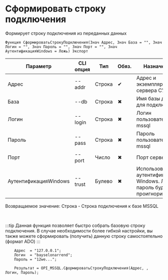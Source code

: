 ﻿---
sidebar_position: 5
description: Сформировать строку подключения и другие функции для работы с MSSQL в Открытом пакете интеграций - бесплатной open-source библиотеке интеграций для 1С:Предприятие 8, OneScript и CLI
keywords: [1C, 1С, 1С:Предприятие, 1С:Предприятие 8.3, API, Интеграция, Сервисы, Обмен, OneScript, CLI, MSSQL]
---


# Сформировать строку подключения
 Формирует строку подключения из переданных данных



`Функция СформироватьСтрокуПодключения(Знач Адрес, Знач База = "", Знач Логин = "", Знач Пароль = "", Знач Порт = "", Знач АутентификацияWindows = Ложь) Экспорт`

  | Параметр | CLI опция | Тип | Обяз. | Назначение |
  |-|-|-|-|-|
  | Адрес | --addr | Строка | &#x2714; | Адрес и экземпляр сервера СУБД |
  | База | --db | Строка | &#x2716; | Имя базы данных для подключения |
  | Логин | --login | Строка | &#x2716; | Логин пользователя mssql |
  | Пароль | --pass | Строка | &#x2716; | Пароль пользователя mssql |
  | Порт | --port | Число | &#x2716; | Порт сервера |
  | АутентификацияWindows | --trust | Булево | &#x2716; | Использовать аутентификацию Windows. Логин и пароль будут проигнорированы |

  
  Возвращаемое значение:   Строка -  Строка подключения к базе MSSQL

<br/>

:::tip
Данная функция позволяет быстро собрать базовую строку подключения. В случае необходимости более гибкой настройки, вы также можете сформировать (получить) данную строку самостоятельно (формат ADO)
:::
<br/>



```bsl title="Пример использования для 1С:Предприятие/OneScript"
    Адрес  = "127.0.0.1";
    Логин  = "bayselonarrend";
    Пароль = "12we...";

    Результат = OPI_MSSQL.СформироватьСтрокуПодключения(Адрес, , Логин, Пароль);
```
    




